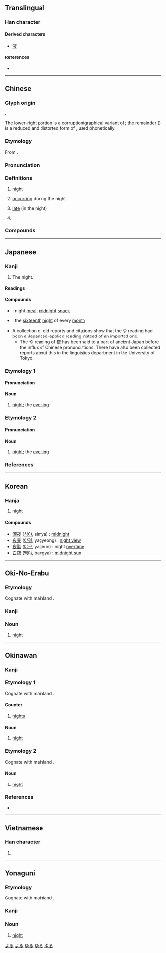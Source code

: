 {{also|亱}}
{{character info/new}}
==Translingual==
{{stroke order|strokes=8}}

===Han character===
{{Han char|rn=36|rad=夕|as=05|sn=8|four=00247|canj=YONK|ids=⿱亠⿰亻⿴夂丶}}

====Derived characters====
* [[液]]

====References====
* {{Han ref|kx=0246.180|dkj=05763|dj=0490.070|hdz=10285.010|uh=591C|ud=22812|bh=A95D|bd=43357}}

----

==Chinese==
{{zh-forms|alt=亱}}

===Glyph origin===
{{Han etyl}}
{{Han compound|亦|夕|t2=moon|ls=psc|c1=p|c2=s}}.

The lower-right portion is a corruption/graphical variant of {{zh-l|*夕}}; the remainder ({{Han compound|亠|亻}}) is a reduced and distorted form of {{zh-l|*亦}}, used phonetically.

===Etymology===
From {{inh|zh|sit-pro|*s-r(j)ak}}.

===Pronunciation===
{{zh-pron
|m=yè
|m-s=
|c=je6
|c-t=
|g=
|h=pfs=ya
|j=
|mb=iā
|md=iâ
|mn=iā
|mn-t=
|w=3hhia
|x=
|mc=y
|oc=y
|ma=y
|cat=n,a,cls
}}

===Definitions===
{{zh-hanzi}}

# [[night]]
#: {{zh-also|晚}}
# [[occurring]] during the night
# {{lb|zh|Cantonese}} [[late]] (in the night)
#: {{zh-x|我 呢{ni1}排 晚晚 都 好 夜 先 返屋企{kei5-2}。|Recently, I've been going home quite '''late in the night'''.|C}}
# {{zh-classifier|the number of nights}}
#: {{zh-x|三 天 兩 夜|three days and two '''nights'''}}

===Compounds===
{{zh-der|夜暗|夜班|夜班車|夜半|夜不閉戶|夜不收|夜餐|夜叉|夜長夢多|夜場|夜車|夜工|夜活|夜間|夜課|夜空|夜郎自大|夜冷|夜晚|夜晚黑|夜襲|夜宵|夜校|夜行|夜宴|夜夜|夜以繼日|夜總會|夜戰|一夜無夢|一夜無眠|丁夜|三更半夜|上夜|下半夜|下夜|不分晝夜|不夜|不夜國|不夜城|不夜族|不捨晝夜|不舍晝夜|丙夜|中夜|乘夜|亭午夜分|今夜|以夜繼日|以日繼夜|伴大夜|俾晝作夜|值夜|元夜|入夜|冷齋夜話|初夜|初夜權|前夜|午夜|午夜牛郎|半夜|半夜三更|卜夜卜晝|卜晝卜夜|即夜|吃夜草|同窗夜語|坐夜|城開不夜|夙夜|夙夜不懈|夙夜匪懈|夙夜在公|夙夜為謀|夙興夜寐|夜以接日|夜以繼晝|夜住曉行|夜作|夜來|夜來香|夜光|夜光杯|夜光漆|夜光璧|夜光蟲|夜光錶|夜光雲|夜兒個|夜分|夜勤|夜半三更|夜叉婆|夜叉星|夜合|夜合花|夜合錢|夜嚴|夜士|夜壺|夜夫|夜學|夜客|夜室|夜宿曉行|夜尿症|夜市|夜市場|夜幕|夜幕低垂|夜度娘|夜度資|夜役軍牢|夜思|夜明|夜明珠|夜春|夜景|夜曲|夜月花朝|夜未央|夜氣|夜消|夜深|夜深人靜|夜漏|夜漏將傳|夜炤|夜燕|夜猴|夜珠吠陀|夜盆兒|夜盲症|夜直|夜眼|夜視儀器|夜視設備|夜禁|夜禽類|夜簫|夜糴|夜緊|夜者|夜臺|夜航|夜色|夜蛾|夜行人|夜行晝伏|夜行衣|夜行軍|夜裡|夜譚隨錄|夜貓子|夜遊|夜遊子|夜遊神|夜郎|夜間部|夜闌|夜闌人靜|夜集|夜雨對床|夜靜更深|夜靜更長|夜靜更闌|夜飯|夜驚症|夜鶯|夜鷺|夜鷹|夤夜|大夜|大夜班|大年夜|大節夜|天方夜譚|子夜|子夜歌|守夜|客夜|宵夜|對床夜語|小夜曲|小夜班|小年夜|平安夜|年夜|年夜飯|後半夜|徹夜|懷寶夜行|打夜作|打夜狐|打夜胡|拜夜節|挑燈夜戰|擔隔夜憂|放夜|整夜|斜紋夜蛾|旅夜書懷|日以繼夜|日夜|日日夜夜|明夜|明鋪夜蓋|星夜|星行夜歸|昨夜|時夜|晝伏夜出|晝伏夜游|晝夜|晝夜停勻|晝夜兼行|晝日晝夜|晝短夜長|晨興夜寐|曉伏夜行|曉行夜宿|更夜|更深半夜|更深夜靜|月夜|月夜花朝|朝歌夜絃|朝餐夜宿|林冲夜奔|查夜|楓橋夜泊|歲夜|母夜叉|每夜|永夜|沒晝夜|消夜|深夜|深更半夜|清夜|漏夜|灞陵呵夜|灞陵夜獵|炫晝縞夜|炳燭夜遊|無日無夜|無明無夜|煙夜蛾|照夜璣|熬夜|犬不夜吠|犯夜|甲夜|當夜|白夜|盡日窮夜|禁夜|秉燭夜遊|笑面夜叉|終夜|耶誕夜|聖誕夜|良夜|花朝月夜|行夜|衣繡夜行|衣錦夜游|衣錦夜行|觀光夜市|起夜|巡夜|通夜|連夜|連夜奔走|連暮夜|連更徹夜|過夜|遙夜|錦衣夜行|長夜|長夜飲|門不夜扃|門不夜關|開夜車|閘夜|除夜|隔夜|隔夜色|雪夜訪普|霸陵呵夜|竟夜|魔王夜叉|黑夜|黑更半夜}}

{{zh-cat|Beginning|Time}}

----

==Japanese==

===Kanji===
{{ja-kanji|grade=2|rs=夕05}}

# The night.

====Readings====
{{ja-readings
|goon=や
|kanon=や
|kun=よ-, よる-
}}

====Compounds====
* {{ja-r|夜食|やしょく}}: night [[meal]], [[midnight]] [[snack]]
* {{ja-r|十六夜|いざよい}}: the [[sixteenth]] [[night]] of every [[month]]
* A collection of old reports and citations show that the や reading had been a Japanese-applied reading instead of an imported one.
** The や reading of 夜 has been said to a part of ancient Japan before the influx of Chinese pronunciations. There have also been collected reports about this in the linguistics department in the University of Tokyo.

===Etymology 1===
{{ja-kanjitab|よる|yomi=k}}

====Pronunciation====
{{ja-pron|yomi=k|よる|acc=1|acc_ref=DJR,NHK}}

====Noun====
{{ja-noun|よる}}

# [[night]]; the [[evening]]
#: {{ja-usex|[[東京]]の'''夜'''|^とうきょう の '''よる'''|Tokyo '''nights'''}}
#: {{ja-usex|[[不安]]な'''夜'''を[[過ごす]]|ふあん な '''よる''' を すごす|to endure a '''night''' of anxiety|lit=to pass an '''uneasy''' night}}
#: {{ja-usex|'''夜'''の[[星空]]を[[見上げる]]|'''よる''' の ほしぞら を みあげる|to look up at the '''night'''<nowiki/>'s starry sky}}
#: {{ja-usex|『[[w:ja:夜のヒットスタジオ|'''夜'''のヒットスタジオ]]』|『^'''よる''' の ^ヒット ^スタジオ』|"Hit Studio of the '''Night'''" {{gloss|prominent Japanese music show}}}}

===Etymology 2===
{{ja-kanjitab|よ|yomi=k}}

====Pronunciation====
{{ja-pron|yomi=k|よ}}

====Noun====
{{ja-noun|よ}}

# {{lb|ja|literary}} [[night]]; the [[evening]]
#: {{ja-usex|『[[w:ja:真夏の夜の夢|真夏の'''夜'''の夢]]』|『^まなつ の '''^よ''' の ^ゆめ』|''[[w:A Midsummer Night's Dream|A Midsummer '''Night''''s Dream]]''}}

===References===
<references/>

[[Category:Japanese basic words|よる]]
[[Category:ja:Times of day|よる]]

----

==Korean==

===Hanja===
{{ko-hanja/new|밤|야}}

# [[night]]

====Compounds====
* [[深夜]] ([[심야]], simya) : [[midnight]]
* [[夜景]] ([[야경]], yagyeong) : [[night view]]
* [[夜勤]] ([[야근]], yageun) : night [[overtime]]
* [[白夜]] ([[백야]], baegya) : [[midnight sun]]

----

==Oki-No-Erabu==

===Etymology===
Cognate with mainland {{cog|ja|夜|tr=yoru||night}}.

===Kanji===
{{head|ryu|kanji|kun'yomi|いぃーる|romaji|yīru}}

===Noun===
{{head|okn|noun|hiragana|いぃーる|romaji|yīru}}

# [[night]]

[[Category:okn:Times of day|ゆる]]

----

==Okinawan==

===Kanji===
{{head|ryu|kanji|kun'yomi|ゆる|romaji|yuru|kun'yomi|ゆー|romaji|yū}}

===Etymology 1===
Cognate with mainland {{cog|ja|夜|tr=yoru||night}}.

====Counter====
{{head|ryu|counter|hiragana|ゆる|romaji|yuru}}

# [[night]]s
#: {{ja-usex|一夜|ちゅゆる|one night}}
#: {{ja-usex|二夜|たゆる|two nights}}

====Noun====
{{head|ryu|noun|hiragana|ゆる|romaji|yuru}}

# [[night]]

===Etymology 2===
Cognate with mainland {{cog|ja|夜|tr=yo||night}}.

====Noun====
{{head|ryu|noun|hiragana|ゆー|romaji|yū}}

# [[night]]

===References===
* {{R:Okinawago Jiten}}

[[Category:ryu:Times of day|ゆる]]

----

==Vietnamese==

===Han character===
{{vi-hantu|[[dạ]], [[dà]]|rs=夕05}}

# {{defn|lang=vi|sort=夕05}}

----

==Yonaguni==

===Etymology===
Cognate with mainland {{cog|ja|夜|tr=yoru||night}}.

===Kanji===
{{head|yoi|kanji|kun'yomi|どぅる|romaji|duru}}

===Noun===
{{head|yoi|noun|hiragana|どぅる|romaji|duru}}

# [[night]]

[[Category:yoi:Times of day|ゆる]]